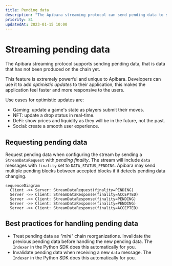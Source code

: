 ```yaml
---
title: Pending data
description: "The Apibara streaming protocol can send pending data to subscribed clients."
priority: 81
updatedAt: 2023-01-15 10:00
---
```


# Streaming pending data

The Apibara streaming protocol supports sending pending data, that is data that
has not been produced on the chain yet.

This feature is extremely powerful and unique to Apibara. Developers can use it
to add _optimistic updates_ to their application, this makes the application feel
faster and more responsive to the users.

Use cases for optimistic updates are:

 - Gaming: update a game's state as players submit their moves.
 - NFT: update a drop status in real-time.
 - DeFi: show prices and liquidity as they will be in the future, not the past.
 - Social: create a smooth user experience.


## Requesting pending data

Request pending data when configuring the stream by sending a `StreamDataRequest`
with _pending finality_. The stream will include `data` messages with `finality`
set to `DATA_STATUS_PENDING`. Apibara may send multiple pending blocks between
accepted blocks if it detects pending data changing.



```mermaid
sequenceDiagram
  Client ->> Server: StreamDataRequest(finality=PENDING)
  Server ->> Client: StreamDataResponse(finality=ACCEPTED)
  Server ->> Client: StreamDataResponse(finality=PENDING)
  Server ->> Client: StreamDataResponse(finality=PENDING)
  Server ->> Client: StreamDataResponse(finality=ACCEPTED)
```

## Best practices for handling pending data

 - Treat pending data as _"mini"_ chain reorganizations. Invalidate the previous
 pending data before handling the new pending data. The `Indexer` in the Python
 SDK does this automatically for you.
 - Invalidate pending data when receiving a new `data` message. The `Indexer` in
 the Python SDK does this automatically for you.

